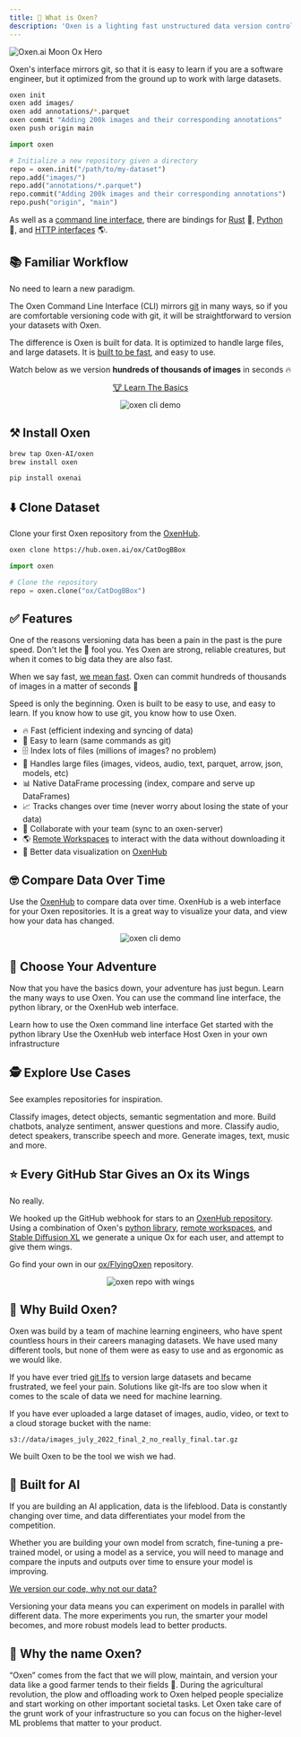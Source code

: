 ```yaml
---
title: 🐂 What is Oxen?
description: 'Oxen is a lighting fast unstructured data version control system for machine learning datasets.'
---
```


<img
  className="block"
  src="/images/MoonOx.png"
  alt="Oxen.ai Moon Ox Hero"
/>

Oxen's interface mirrors git, so that it is easy to learn if you are a software engineer, but it optimized from the ground up to work with large datasets.

<CodeGroup>

```bash CLI
oxen init
oxen add images/
oxen add annotations/*.parquet
oxen commit "Adding 200k images and their corresponding annotations"
oxen push origin main
```

```python Python
import oxen

# Initialize a new repository given a directory
repo = oxen.init("/path/to/my-dataset")
repo.add("images/")
repo.add("annotations/*.parquet")
repo.commit("Adding 200k images and their corresponding annotations")
repo.push("origin", "main")
```

</CodeGroup>

As well as a [command line interface](https://docs.oxen.ai/getting-started/cli), there are bindings for [Rust](https://github.com/Oxen-AI/Oxen) 🦀, [Python](https://docs.oxen.ai/getting-started/python) 🐍, and [HTTP interfaces](https://docs.oxen.ai/http-api) 🌎.

## 📚 Familiar Workflow

No need to learn a new paradigm.

The Oxen Command Line Interface (CLI) mirrors [git](https://git-scm.com/) in many ways, so if you are comfortable versioning code with git, it will be straightforward to version your datasets with Oxen.

The difference is Oxen is built for data. It is optimized to handle large files, and large datasets. It is [built to be fast](/concepts/performance), and easy to use.

Watch below as we version **hundreds of thousands of images** in seconds 🔥

<p align="center">
  <a href="/getting-started/learn-the-basics">🐮 Learn The Basics</a>
</p>

<p align="center">
    <img src="https://github.com/Oxen-AI/oxen-release/raw/main/images/cli-celeba.gif?raw=true" alt="oxen cli demo" />
</p>

## ⚒️ Install Oxen

<CodeGroup>

```bash CLI
brew tap Oxen-AI/oxen
brew install oxen
```

```bash Python
pip install oxenai
```

</CodeGroup>

## ⬇️ Clone Dataset

Clone your first Oxen repository from the [OxenHub](https://oxen.ai/explore).

<CodeGroup>

```bash CLI
oxen clone https://hub.oxen.ai/ox/CatDogBBox
```

```python Python
import oxen

# Clone the repository
repo = oxen.clone("ox/CatDogBBox")
```

</CodeGroup>

## ✅ Features

One of the reasons versioning data has been a pain in the past is the pure speed. Don't let the 🐂 fool you. Yes Oxen are strong, reliable creatures, but when it comes to big data they are also fast.

When we say fast, [we mean fast](/concepts/performance). Oxen can commit hundreds of thousands of images in a matter of seconds 🚀

Speed is only the beginning. Oxen is built to be easy to use, and easy to learn. If you know how to use git, you know how to use Oxen.

* 🔥 Fast (efficient indexing and syncing of data)
* 🧠 Easy to learn (same commands as git)
* 🗄️ Index lots of files (millions of images? no problem)
* 🎥 Handles large files (images, videos, audio, text, parquet, arrow, json, models, etc)
* 📊 Native DataFrame processing (index, compare and serve up DataFrames)
* 📈 Tracks changes over time (never worry about losing the state of your data)
* 🤝 Collaborate with your team (sync to an oxen-server)
* 🌎 [Remote Workspaces](https://docs.oxen.ai/concepts/remote-workspace) to interact with the data without downloading it
* 👀 Better data visualization on [OxenHub](https://oxen.ai)

## 🤓 Compare Data Over Time

Use the [OxenHub](https://oxen.ai) to compare data over time. OxenHub is a web interface for your Oxen repositories. It is a great way to visualize your data, and view how your data has changed.

<p align="center">
    <img src="/images/diff.jpg" alt="oxen cli demo" />
</p>

## 🥾 Choose Your Adventure

Now that you have the basics down, your adventure has just begun. Learn the many ways to use Oxen. You can use the command line interface, the python library, or the OxenHub web interface.

<CardGroup cols={2}>
  <Card
    title="Command Line Interface"
    icon="rectangle-terminal"
    href="/getting-started/cli"
  >
    Learn how to use the Oxen command line interface
  </Card>
  <Card
    title="Python Library"
    icon="python"
    href="/getting-started/python"
  >
    Get started with the python library
  </Card>
  <Card
    title="Web Interface"
    icon="browser"
    href="https://oxen.ai"
  >
    Use the OxenHub web interface
  </Card>
  <Card
    title="Self Host"
    icon="satellite-dish"
    href="/getting-started/oxen-server"
  >
    Host Oxen in your own infrastructure
  </Card>
</CardGroup>

## 🕵️ Explore Use Cases

See examples repositories for inspiration.

<CardGroup cols={2}>
  <Card
    title="Computer Vision"
    icon="camera-viewfinder"
    href="https://www.oxen.ai/categories/vision"
  >
    Classify images, detect objects, semantic segmentation and more.
  </Card>
  <Card
    title="Natural Language Processing"
    icon="file-lines"
    href="https://www.oxen.ai/categories/text"
  >
    Build chatbots, analyze sentiment, answer questions and more.
  </Card>
  <Card
    title="Audio"
    icon="headphones"
    href="https://www.oxen.ai/categories/audio"
  >
    Classify audio, detect speakers, transcribe speech and more.
  </Card>
  <Card
    title="Generative AI"
    icon="palette"
    href="https://www.oxen.ai/categories/generative-ai"
  >
    Generate images, text, music and more.
  </Card>
</CardGroup>

## ⭐️ Every GitHub Star Gives an Ox its Wings

No really.

We hooked up the GitHub webhook for stars to an [OxenHub repository](https://www.oxen.ai/ox/FlyingOxen). Using a combination of Oxen's [python library](https://docs.oxen.ai/getting-started/python), [remote workspaces](https://docs.oxen.ai/concepts/remote-workspace), and [Stable Diffusion XL](https://huggingface.co/docs/diffusers/api/pipelines/stable_diffusion/stable_diffusion_xl) we generate a unique Ox for each user, and attempt to give them wings.

Go find your own in our [ox/FlyingOxen](https://www.oxen.ai/ox/FlyingOxen) repository.

<p align="center">
    <img src="https://github.com/Oxen-AI/oxen-release/blob/main/images/ox-with-wings.png?raw=true" alt="oxen repo with wings" />
</p>

## 🌾 Why Build Oxen?

Oxen was build by a team of machine learning engineers, who have spent countless hours in their careers managing datasets. We have used many different tools, but none of them were as easy to use and as ergonomic as we would like. 

If you have ever tried [git lfs](https://git-lfs.com/) to version large datasets and became frustrated, we feel your pain. Solutions like git-lfs are too slow when it comes to the scale of data we need for machine learning.

If you have ever uploaded a large dataset of images, audio, video, or text to a cloud storage bucket with the name:

`s3://data/images_july_2022_final_2_no_really_final.tar.gz`

We built Oxen to be the tool we wish we had.

## 🤖 Built for AI

If you are building an AI application, data is the lifeblood. Data is constantly changing over time, and data differentiates your model from the competition.

Whether you are building your own model from scratch, fine-tuning a pre-trained model, or using a model as a service, you will need to manage and compare the inputs and outputs over time to ensure your model is improving.

[We version our code, why not our data?](https://blog.oxen.ai/we-version-our-code-why-not-our-data/)

Versioning your data means you can experiment on models in parallel with different data. The more experiments you run, the smarter your model becomes, and more robust models lead to better products.

## 🐂 Why the name Oxen?

“Oxen” comes from the fact that we will plow, maintain, and version your data like a good farmer tends to their fields 🌾. During the agricultural revolution, the plow and offloading work to Oxen helped people specialize and start working on other important societal tasks. Let Oxen take care of the grunt work of your infrastructure so you can focus on the higher-level ML problems that matter to your product.
